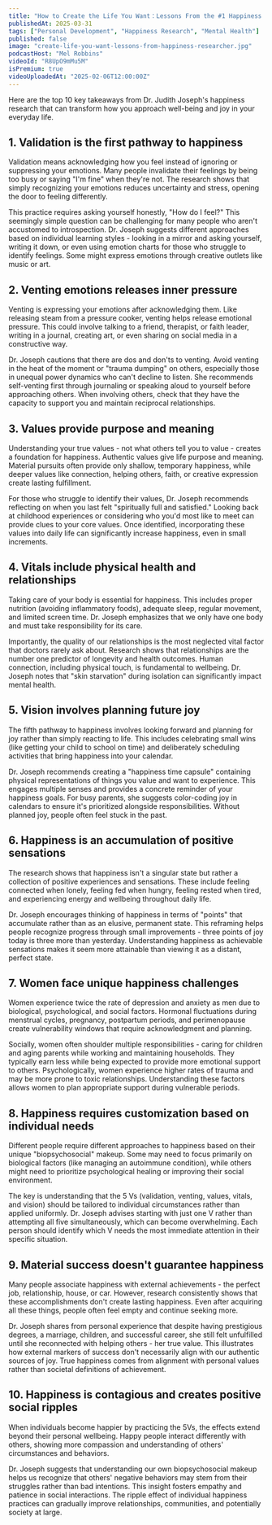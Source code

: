 ```yaml
---
title: "How to Create the Life You Want：Lessons From the #1 Happiness Researcher"
publishedAt: 2025-03-31
tags: ["Personal Development", "Happiness Research", "Mental Health"]
published: false
image: "create-life-you-want-lessons-from-happiness-researcher.jpg"
podcastHost: "Mel Robbins"
videoId: "R8UpO9mMu5M"
isPremium: true
videoUploadedAt: "2025-02-06T12:00:00Z"
---
```



<PodcastSummaryPageLayout frontmatter={frontmatter}>

Here are the top 10 key takeaways from Dr. Judith Joseph's happiness research that can transform how you approach well-being and joy in your everyday life.

## 1. Validation is the first pathway to happiness

Validation means acknowledging how you feel instead of ignoring or suppressing your emotions. Many people invalidate their feelings by being too busy or saying "I'm fine" when they're not. The research shows that simply recognizing your emotions reduces uncertainty and stress, opening the door to feeling differently.

This practice requires asking yourself honestly, "How do I feel?" This seemingly simple question can be challenging for many people who aren't accustomed to introspection. Dr. Joseph suggests different approaches based on individual learning styles - looking in a mirror and asking yourself, writing it down, or even using emotion charts for those who struggle to identify feelings. Some might express emotions through creative outlets like music or art.

## 2. Venting emotions releases inner pressure

Venting is expressing your emotions after acknowledging them. Like releasing steam from a pressure cooker, venting helps release emotional pressure. This could involve talking to a friend, therapist, or faith leader, writing in a journal, creating art, or even sharing on social media in a constructive way.

Dr. Joseph cautions that there are dos and don'ts to venting. Avoid venting in the heat of the moment or "trauma dumping" on others, especially those in unequal power dynamics who can't decline to listen. She recommends self-venting first through journaling or speaking aloud to yourself before approaching others. When involving others, check that they have the capacity to support you and maintain reciprocal relationships.

## 3. Values provide purpose and meaning

Understanding your true values - not what others tell you to value - creates a foundation for happiness. Authentic values give life purpose and meaning. Material pursuits often provide only shallow, temporary happiness, while deeper values like connection, helping others, faith, or creative expression create lasting fulfillment.

For those who struggle to identify their values, Dr. Joseph recommends reflecting on when you last felt "spiritually full and satisfied." Looking back at childhood experiences or considering who you'd most like to meet can provide clues to your core values. Once identified, incorporating these values into daily life can significantly increase happiness, even in small increments.

## 4. Vitals include physical health and relationships

Taking care of your body is essential for happiness. This includes proper nutrition (avoiding inflammatory foods), adequate sleep, regular movement, and limited screen time. Dr. Joseph emphasizes that we only have one body and must take responsibility for its care.

Importantly, the quality of our relationships is the most neglected vital factor that doctors rarely ask about. Research shows that relationships are the number one predictor of longevity and health outcomes. Human connection, including physical touch, is fundamental to wellbeing. Dr. Joseph notes that "skin starvation" during isolation can significantly impact mental health.

## 5. Vision involves planning future joy

The fifth pathway to happiness involves looking forward and planning for joy rather than simply reacting to life. This includes celebrating small wins (like getting your child to school on time) and deliberately scheduling activities that bring happiness into your calendar.

Dr. Joseph recommends creating a "happiness time capsule" containing physical representations of things you value and want to experience. This engages multiple senses and provides a concrete reminder of your happiness goals. For busy parents, she suggests color-coding joy in calendars to ensure it's prioritized alongside responsibilities. Without planned joy, people often feel stuck in the past.

## 6. Happiness is an accumulation of positive sensations

The research shows that happiness isn't a singular state but rather a collection of positive experiences and sensations. These include feeling connected when lonely, feeling fed when hungry, feeling rested when tired, and experiencing energy and wellbeing throughout daily life.

Dr. Joseph encourages thinking of happiness in terms of "points" that accumulate rather than as an elusive, permanent state. This reframing helps people recognize progress through small improvements - three points of joy today is three more than yesterday. Understanding happiness as achievable sensations makes it seem more attainable than viewing it as a distant, perfect state.

## 7. Women face unique happiness challenges

Women experience twice the rate of depression and anxiety as men due to biological, psychological, and social factors. Hormonal fluctuations during menstrual cycles, pregnancy, postpartum periods, and perimenopause create vulnerability windows that require acknowledgment and planning.

Socially, women often shoulder multiple responsibilities - caring for children and aging parents while working and maintaining households. They typically earn less while being expected to provide more emotional support to others. Psychologically, women experience higher rates of trauma and may be more prone to toxic relationships. Understanding these factors allows women to plan appropriate support during vulnerable periods.

## 8. Happiness requires customization based on individual needs

Different people require different approaches to happiness based on their unique "biopsychosocial" makeup. Some may need to focus primarily on biological factors (like managing an autoimmune condition), while others might need to prioritize psychological healing or improving their social environment.

The key is understanding that the 5 Vs (validation, venting, values, vitals, and vision) should be tailored to individual circumstances rather than applied uniformly. Dr. Joseph advises starting with just one V rather than attempting all five simultaneously, which can become overwhelming. Each person should identify which V needs the most immediate attention in their specific situation.

## 9. Material success doesn't guarantee happiness

Many people associate happiness with external achievements - the perfect job, relationship, house, or car. However, research consistently shows that these accomplishments don't create lasting happiness. Even after acquiring all these things, people often feel empty and continue seeking more.

Dr. Joseph shares from personal experience that despite having prestigious degrees, a marriage, children, and successful career, she still felt unfulfilled until she reconnected with helping others - her true value. This illustrates how external markers of success don't necessarily align with our authentic sources of joy. True happiness comes from alignment with personal values rather than societal definitions of achievement.

## 10. Happiness is contagious and creates positive social ripples

When individuals become happier by practicing the 5Vs, the effects extend beyond their personal wellbeing. Happy people interact differently with others, showing more compassion and understanding of others' circumstances and behaviors.

Dr. Joseph suggests that understanding our own biopsychosocial makeup helps us recognize that others' negative behaviors may stem from their struggles rather than bad intentions. This insight fosters empathy and patience in social interactions. The ripple effect of individual happiness practices can gradually improve relationships, communities, and potentially society at large.

</PodcastSummaryPageLayout>
